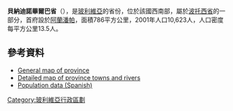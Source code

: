 '''貝納迪諾畢爾巴省'''（{{lang-es|Provincia de Bernardino Bilbao}}），是[[玻利維亞|玻利維亞]]的省份，位於該國西南部，屬於[[波托西省|波托西省]]的一部分，首府設於[[阿蘭潘帕|阿蘭潘帕]]，面積786平方公里，2001年人口10,623人，人口密度每平方公里13.5人。

==參考資料==
*[https://web.archive.org/web/20070927201547/http://www.aguabolivia.org/situacionaguaX/Riego/mapas/potosi/t_bbilbao.htm General map of province]
*[https://web.archive.org/web/20070927201600/http://www.aguabolivia.org/situacionaguaX/Riego/mapas/potosi/bbilbao.htm Detailed map of province towns and rivers]
*[https://web.archive.org/web/20091027220541/http://www.ine.gov.bo/ Population data (Spanish)]

{{coord|18|00|S|66|04|W|type:adm2nd_region:BO|display=title}} 

{{Bolivia-geo-stub}}
{{玻利維亞省份}}

[[Category:玻利維亞行政區劃|Category:玻利維亞行政區劃]]